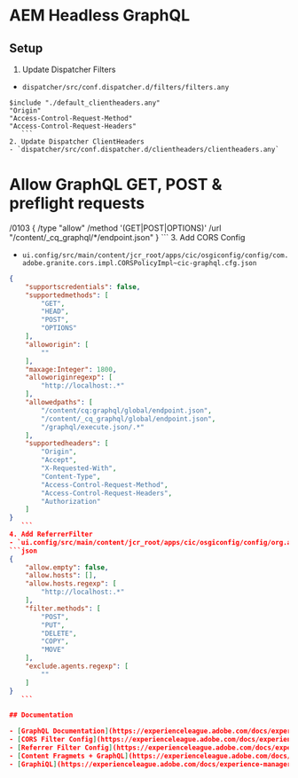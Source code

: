 # AEM Headless GraphQL

## Setup

1. Update Dispatcher Filters
 - `dispatcher/src/conf.dispatcher.d/filters/filters.any`
 ```
 $include "./default_clientheaders.any"
 "Origin"
 "Access-Control-Request-Method"
 "Access-Control-Request-Headers"
    ```
2. Update Dispatcher ClientHeaders
 - `dispatcher/src/conf.dispatcher.d/clientheaders/clientheaders.any`
 ```
 # Allow GraphQL GET, POST & preflight requests
 /0103 { /type "allow" /method '(GET|POST|OPTIONS)' /url "/content/_cq_graphql/*/endpoint.json" }
    ```
3. Add CORS Config
 - `ui.config/src/main/content/jcr_root/apps/cic/osgiconfig/config/com.adobe.granite.cors.impl.CORSPolicyImpl~cic-graphql.cfg.json`
 ```json
 {
     "supportscredentials": false,
     "supportedmethods": [
         "GET",
         "HEAD",
         "POST",
         "OPTIONS"
     ],
     "alloworigin": [
         ""
     ],
     "maxage:Integer": 1800,
     "alloworiginregexp": [
         "http://localhost:.*"
     ],
     "allowedpaths": [
         "/content/cq:graphql/global/endpoint.json",
         "/content/_cq_graphql/global/endpoint.json",
         "/graphql/execute.json/.*"
     ],
     "supportedheaders": [
         "Origin",
         "Accept",
         "X-Requested-With",
         "Content-Type",
         "Access-Control-Request-Method",
         "Access-Control-Request-Headers",
         "Authorization"
     ]
 }
    ```
4. Add ReferrerFilter
 - `ui.config/src/main/content/jcr_root/apps/cic/osgiconfig/config/org.apache.sling.security.impl.ReferrerFilter~graphql.cfg.json`
 ```json
 {
     "allow.empty": false,
     "allow.hosts": [],
     "allow.hosts.regexp": [
         "http://localhost:.*"
     ],
     "filter.methods": [
         "POST",
         "PUT",
         "DELETE",
         "COPY",
         "MOVE"
     ],
     "exclude.agents.regexp": [
         ""
     ]
 }
    ```

## Documentation

- [GraphQL Documentation](https://experienceleague.adobe.com/docs/experience-manager-cloud-service/content/headless/graphql-api/content-fragments.html)
- [CORS Filter Config](https://experienceleague.adobe.com/docs/experience-manager-cloud-service/content/headless/deployment/cross-origin-resource-sharing.html)
- [Referrer Filter Config](https://experienceleague.adobe.com/docs/experience-manager-cloud-service/content/headless/deployment/referrer-filter.html)
- [Content Fragmets + GraphQL](https://experienceleague.adobe.com/docs/experience-manager-cloud-service/content/headless/graphql-api/content-fragments.html)
- [GraphiQL](https://experienceleague.adobe.com/docs/experience-manager-learn/getting-started-with-aem-headless/graphql/multi-step/explore-graphql-api.html)
